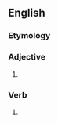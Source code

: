 ==English==

===Etymology===
{{suffix|en|blind|est|nocat=1}}

===Adjective===
{{head|en|superlative adjective}}

# {{en-superlative of|blind}}

===Verb===
{{head|en|verb form}}

# {{en-archaic second-person singular of|blind|lang=en}}